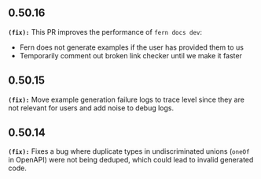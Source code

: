 ## 0.50.16
**`(fix):`** This PR improves the performance of `fern docs dev`:
  - Fern does not generate examples if the user has provided them to us
  - Temporarily comment out broken link checker until we make it faster


## 0.50.15
**`(fix):`** Move example generation failure logs to trace level since they are not relevant
for users and add noise to debug logs.


## 0.50.14
**`(fix):`** Fixes a bug where duplicate types in undiscriminated unions (`oneOf` in OpenAPI)
were not being deduped, which could lead to invalid generated code.


